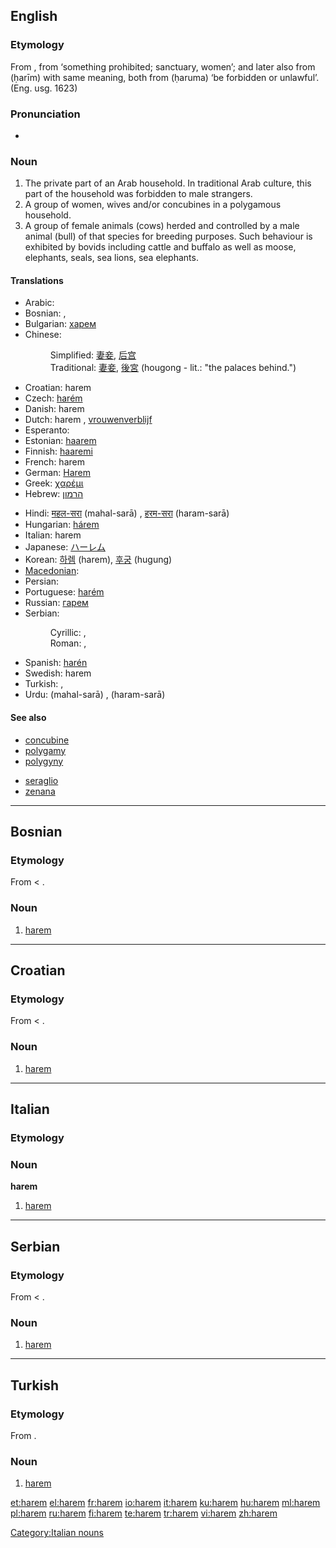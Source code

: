 ==English==
{{wikipedia}}

===Etymology===
From {{etyl|tr}} {{term|harem|lang=tr}}, from {{etyl|ar}} {{term|حرم|lang=ar|sc=Arab|tr=ḥaram}} ‘something prohibited; sanctuary, women’; and later also from {{Arab|[[حريم]]}} (ḥarīm) with same meaning, both from {{Arab|[[حرم]]}} (ḥaruma) ‘be forbidden or unlawful’.  (Eng. usg. 1623)

===Pronunciation===
* {{audio|en-us-harem.ogg|Audio (US)}}

===Noun===
{{en-noun}}

# The private part of an Arab household. In traditional Arab culture, this part of the household was forbidden to male strangers.
# A group of women, wives and/or concubines in a polygamous household.
# A group of female animals (cows) herded and controlled by a male animal (bull) of that species for breeding purposes. Such behaviour is exhibited by bovids including cattle and buffalo as well as moose, elephants, seals, sea lions, sea elephants.

====Translations====
{{rfc-trans}}
{{trans-top|}}
* Arabic: {{Arab|[[حريم]]}}
* Bosnian: {{t-|bs|harem|m}}, {{t-|bs|haremluk|m}}
* Bulgarian: [[харем#Bulgarian|харем]] {{m}}
* Chinese:
*: Simplified: [[妻妾]], [[后宫]]
*: Traditional: [[妻妾]], [[後宮]] (hougong - lit.: "the palaces behind.")
* Croatian: harem {{m}}
* Czech: [[harém]] {{m}}
* Danish: harem
* Dutch: harem {{m}}, [[vrouwenverblijf]]
* Esperanto: {{t|eo|haremo|xs=Esperanto}}
* Estonian: [[haarem]]
* Finnish: [[haaremi]]
* French: harem {{m}}
* German: [[Harem]] {{m}}
* Greek: [[χαρέμι]]
* Hebrew: [[הרמון]]
{{trans-mid}}
* Hindi: [[महल-सरा]] (mahal-sarā) {{f}}, [[हरम-सरा]] (haram-sarā) {{f}}
* Hungarian: [[hárem]]
* Italian: harem
* Japanese: [[ハーレム]]
* Korean: [[하렘]] (harem), [[후궁]] (hugung)
* [[Macedonian]]: {{t-|mk|харем|m|tr=hárem|sc=Cyrl|xs=Macedonian}}
* Persian: {{fa-Arab|[[حریم]]}}
* Portuguese: [[harém]] {{m}}
* Russian: [[гарем]] {{m}}
* Serbian:
*: Cyrillic: {{t-|sr|харем|m|sc=Cyrl}}, {{t-|sr|харемлук|m|sc=Cyrl}}
*: Roman: {{t-|sr|harem|m}}, {{t-|sr|haremluk|m}}
* Spanish: [[harén]]
* Swedish: harem {{n}}
* Turkish: {{t+|tr|harem}}, {{t+|tr|haremlik}}
* Urdu: {{ur-Arab|[[محل سرا]]}} (mahal-sarā) {{f}}, {{ur-Arab|[[حرم سرا]]}} (haram-sarā) {{f}}
{{trans-bottom}}

====See also====
{{top2}}
* [[concubine]]
* [[polygamy]]
* [[polygyny]]
{{mid2}}
* [[seraglio]]
* [[zenana]]
{{bottom}}

----

==Bosnian==

===Etymology===
From {{etyl|tr|bs}} {{term|harem|lang=tr}} < {{etyl|ar|bs}} {{term|حرم|lang=ar|sc=Arab|tr=ḥaram}}.

===Noun===
{{bs-noun|g=m|haremi}}

# [[#English|harem]]

----

==Croatian==

===Etymology===
From {{etyl|tr|hr}} {{term|harem|lang=tr}} < {{etyl|ar|hr}} {{term|حرم|lang=ar|sc=Arab|tr=ḥaram}}.

===Noun===
{{hr-noun|m}}

# [[#English|harem]]

----

==Italian==

===Etymology===
{{etyl|tr|it}}

===Noun===
'''harem''' {{m|inv}}

# [[#English|harem]]

[[Category:Italian nouns]]

----

==Serbian==

===Etymology===
From {{etyl|tr|sr}} {{term|harem|lang=tr}} < {{etyl|ar|sr}} {{term|حرم|lang=ar|sc=Arab|tr=ḥaram}}.

===Noun===
{{sr-noun|g=m|pl=haremi|cyr=харем}}

# [[#English|harem]]

----

==Turkish==

===Etymology===
From {{etyl|ar|tr}} {{term|حرم|lang=ar|sc=Arab|tr=ḥaram}}.

===Noun===
{{infl|tr|noun}}

# [[#English|harem]]

[[et:harem]]
[[el:harem]]
[[fr:harem]]
[[io:harem]]
[[it:harem]]
[[ku:harem]]
[[hu:harem]]
[[ml:harem]]
[[pl:harem]]
[[ru:harem]]
[[fi:harem]]
[[te:harem]]
[[tr:harem]]
[[vi:harem]]
[[zh:harem]]